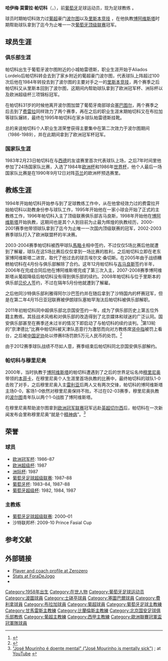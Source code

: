 {{noteTA
|G1=Football
|G2=uefa
|G3=葡超
|G4=沙特职业足球联赛
|1=zh-hans:帕切科;zh-hk:柏捷高;
|2=zh-hans:扎马莱克;zh-hk:薩馬雷克;zh-tw:扎馬雷克;
}}

{{Infobox Football biography 2
| playername = 哈伊梅·帕切科<br>Jaime Pacheco
| image = [[File:Jaime_Pacheco.jpg|250px]]
| fullname = Jaime Moreira Pacheco
| dateofbirth = {{birth date and age|1958|7|22}}
| cityofbirth = [[帕雷德斯|帕雷德斯]]
| countryofbirth = {{POR}}
| height = {{height|m=1.70}}
| position = [[中场|中场]]
| currentclub = 
| youthyears1 =
| youthclubs1 = 雷博尔多萨
| years1 = 1975–1979 | clubs1 = {{le|阿利亚多斯·洛尔德洛足球俱乐部|Aliados Lordelo F.C.|阿利亚多斯·洛尔德洛}}
| years2 = 1979–1984 | clubs2 = [[波尔图足球俱乐部|波尔图]]
| years3 = 1984–1986 | clubs3 = [[里斯本竞技|里斯本竞技]]
| years4 = 1986–1989 | clubs4 = [[波尔图足球俱乐部|波尔图]]
| years5 = 1989–1991 | clubs5 = [[維多利亞足球會|塞圖巴爾]]
| years6 = 1991–1993 | clubs6 = [[费雷拉足球俱乐部|费雷拉]]
| years7 = 1993–1994 | clubs7 = [[布拉加足球會|布拉加]]
| years8 = 1994–1995 | clubs8 = [[里奥艾维|里奥艾维]]
| years9 = 1995      | clubs9 = {{le|帕雷德斯联体育俱乐部|U.S.C. Paredes|帕雷德斯}}
| caps1 =
| caps2 = 87
| caps3 = 39
| caps4 = 54
| caps5 = 52
| caps6 = 52
| caps7 = 17
| caps8 = 9
| caps9 =
| goals1 =
| goals2 = 9
| goals3 = 2
| goals4 = 4
| goals5 = 2
| goals6 = 1
| goals7 = 1
| goals8 = 0
| goals9 =
| nationalyears1 = 1983–1990
| nationalteam1 = [[葡萄牙国家足球队|葡萄牙]]
| nationalcaps1 = 25
| nationalgoals1 = 0
| manageryears1 = 1993–1994 | managerclubs1 = [[费雷拉足球俱乐部|费雷拉]]（助理教练）
| manageryears2 = 1994–1995 | managerclubs2 = [[里奥艾维|里奥艾维]]（助理教练）
| manageryears3 = 1995–1996 | managerclubs3 = {{le|迪拉马什联足球俱乐部|C.F. União de Lamas|迪拉马什联}}
| manageryears4 = 1996–1998 | managerclubs4 = [[吉马良斯维多利亚|吉马良斯]]
| manageryears5 = 1998–2003 | managerclubs5 = [[博阿维斯塔足球俱乐部|博阿维斯塔]]
| manageryears6 = 2003      | managerclubs6 = [[皇家馬略卡體育會|馬略卡]]
| manageryears7 = 2003–2005 | managerclubs7 = [[博阿维斯塔足球俱乐部|博阿维斯塔]]
| manageryears8 = 2005–2006 | managerclubs8 = [[吉马良斯维多利亚|吉马良斯]]
| manageryears9 = 2006–2008 | managerclubs9 = [[博阿维斯塔足球俱乐部|博阿维斯塔]]
| manageryears10 = 2008–2009| managerclubs10 = [[贝伦人足球俱乐部|贝伦人]]
| manageryears11 = 2009–2010| managerclubs11 = [[利雅得艾沙比足球會|阿尔沙巴布]]
| manageryears12 = 2011–2012| managerclubs12 = [[北京国安|北京国安]]
| manageryears13 = 2014–2015| managerclubs13 = [[扎马莱克体育俱乐部|扎马莱克]]
| manageryears14 = 2015      | managerclubs14 = [[利雅得艾沙比足球會|阿尔沙巴布]]
| manageryears15 = 2016–2017| managerclubs15 = [[天津泰达|天津泰达]]
| pcupdate =
| ntupdate =
}}
'''哈伊梅·莫雷拉·帕切科'''（{{lang-pt|'''Jaime Moreira Pacheco'''}}，{{bd|1958年|7月22日|catidx=Pacheco, Jaime}}），前[[葡萄牙|葡萄牙]]足球运动员，现为足球教练 。

球员时期帕切科效力过[[葡超|葡超]]豪门[[波尔图足球俱乐部|波尔图]]以及[[里斯本竞技|里斯本竞技]] ，在他执教[[博阿维斯塔足球俱乐部|博阿维斯塔]]时期帮助球队拿到了迄今为止唯一一次[[葡超|葡萄牙顶级联赛]]冠军。

== 球员生涯 ==
=== 俱乐部生涯 ===
帕切科出生于葡萄牙波尔图附近的小城帕雷德斯，职业生涯开始于Aliados Lordelo后帕切科转会去到了家乡附近的葡超豪门波尔图，代表球队上阵超过100次后他在1984年转投去到了波尔图的主要对手之一的[[里斯本竞技|里斯本竞技]]，两个赛季之后帕切科又从里斯本回到了波尔图，这期间内帮助球队拿到了欧洲冠军杯、洲际杯以及欧洲超级杯三项锦标冠军。

在帕切科31岁的时候他离开波尔图加盟了葡萄牙南部球会[[塞圖巴爾足球會|塞巴图尔]]，两个赛季之后去到了[[费雷拉足球俱乐部|费雷拉]]同样效力了两个赛季，再在之后的职业生涯末期帕切科又在布拉加等球队辗转，最终在1995年帕切科在家乡球队帕雷德斯挂靴。

总的来说帕切科个人职业生涯荣誉获得主要集中在第二次效力于波尔图期间（1986-1989），并在此期间拿到了欧洲冠军杯冠军。

=== 国家队生涯 ===
1983年2月23日帕切科在与[[德国国家足球队|西德]]的友谊赛里首次代表球队上场，之后7年时间里他参加了24场国家队比赛，入选了1984年[[欧洲杯|欧洲杯]]和1986年[[世界杯|世界杯]]，他个人最后一场国家队比赛是在1990年9月12日对阵[[芬兰国家足球队|芬兰]]的欧洲杯预选赛里。

== 教练生涯 ==
1994年开始帕切科开始参与到了足球教练工作中，从在他曾经效力过的费雷拉开始帕切科以助教身份参与球队工作，1995年开始他在一家小球会开始了正式的主教练工作，1996年帕切科入主了顶级联赛俱乐部吉马良斯，1998年开始他在[[博阿维斯塔足球俱乐部|博阿维斯塔]]开始执教，这期间也是其个人到目前为止最为辉煌的执教经历，2000-2001赛季他带领球队拿到了迄今为止唯一一次国内顶级联赛的冠军，2002-2003赛季球队打入了欧洲联盟杯的半决赛。

2003-2004赛季帕切科被西甲球队[[皇家馬略卡體育會|馬略卡]]相中签约，不过仅仅5场比赛后他就遭到了解雇，球队在这5场比赛后仅仅拿到一场比赛的胜利，之后帕切科立即在老东家博阿维斯塔二进宫，取代了他过去的球员埃尔文·桑切斯。在2005年由于战绩糟糕帕切科在4月份与俱乐部解除了合约。这年12月帕切科与[[吉马良斯维多利亚|吉马良斯]]签约半年，2006年在完成合同后他在博阿维斯塔完成了第三次入主，2007-2008赛季博阿维斯塔从葡超降级后帕切科没有得到俱乐部的续约。2008年帕切科与位于里斯本的俱乐部[[贝伦人足球俱乐部|贝伦人]]签约，不过在隔年5月份他就遭到了解雇。

之后他同沙特俱乐部利雅得阿尔沙巴签约并在随后拿到了沙特国内的杯赛冠军，但是在第二年4月15日亚冠联赛被伊朗球队塞帕罕淘汰后帕切科被俱乐部解职。

2011年初帕切科同中超俱乐部北京国安签约一年，成为了俱乐部历史上第五位外籍主教练。其技战术风格和对俱乐部的改造得到了北京媒体和球迷的广泛认同。国安俱乐部甚至在赛季还未过半的情况下即启动了与帕切科的续约谈判。<ref name="帕切科真性情：请大家叫我小帕 愿和国安续约两年">{{cite web|url=http://sports.sina.com.cn/j/2011-06-16/16385621514.shtml|title=“帕切科真性情：请大家叫我小帕 愿和国安续约两年|accessdate=2011-06-28|work=北京晚报|archive-date=2019-08-10|archive-url=https://web.archive.org/web/20190810182219/http://sports.sina.com.cn/j/2011-06-16/16385621514.shtml|dead-url=no}}</ref>第13轮的“京津德比”比赛中帕切科被天津队恶意行为激怒而向对方教练席[[竖中指|竖中指]]被罚上看台，之后被[[中国足协|中国足协]]处以停赛8场罚款5万元人民币的处罚。<ref name="足协处罚帕切科停赛8场罚款4万 泰达教练停赛两场">{{cite web|url=http://sports.sina.com.cn/j/2011-06-28/20375636867.shtml|title=“足协处罚帕切科停赛8场罚款4万 泰达教练停赛两场|accessdate=2011-06-28|work=新浪体育|archive-date=2019-08-11|archive-url=https://web.archive.org/web/20190811060049/http://sports.sina.com.cn/j/2011-06-28/20375636867.shtml|dead-url=no}}</ref>

由于2012赛季球队战绩不尽如人意，赛季结束后帕切科同北京国安俱乐部解约。

=== 帕切科与穆里尼奥 ===

2000年，当时执教于[[博阿维斯塔足球俱乐部|博阿维斯塔]]的帕切科遭遇到了之后的世界足坛名帅[[若泽·穆里尼奥|穆里尼奥]]带领的[[本菲卡足球俱乐部|本菲卡]]，在穆里尼奥个人生涯里首场执教的比赛中，最终帕切科的球队1-0击败了对手，之后穆里尼奥入主[[利亞拿體育會|雷利亚]]后两人又有两次交锋，帕切科的博阿维斯塔主场0-0，客场1-0依然对穆里尼奥保持不败。不过在02-03赛季，穆里尼奥执教的[[波尔图足球俱乐部|波尔图]]青年队以两个1-0战胜了博阿维斯塔。

在穆里尼奥帮助波尔图拿到[[欧洲冠军联赛|欧洲冠军联赛]]冠军远赴[[英超|英超]][[切尔西足球俱乐部|切尔西]]后，帕切科在一次新闻发布会里称穆里尼奥“就是个[[精神病|精神病]]”。<ref>[http://www.youtube.com/watch?v=-VURD2J4_rs "José Mourinho é doente mental" ("José Mourinho is mentally sick")] {{Wayback|url=http://www.youtube.com/watch?v=-VURD2J4_rs |date=20170722180738 }}; at [[YouTube|YouTube]] {{pt icon}}</ref>

== 荣誉 ==

=== 球员 ===

* [[欧洲冠军杯|欧洲冠军杯]]: 1986–87
* [[欧洲超级杯|欧洲超级杯]]: 1987
* [[洲际杯足球赛|洲际杯]]: 1987
* [[葡萄牙足球超级联赛|葡萄牙足球超级联赛]]: 1987–88
* [[葡萄牙杯|葡萄牙杯]]: 1983–84, 1987–88
* [[葡萄牙超级杯|葡萄牙超级杯]]: 1982, 1984, 1987

=== 主教练 ===

* [[葡萄牙足球超级联赛|葡萄牙足球超级联赛]]: 2000–01
* 沙特联邦杯: 2009-10 Prince Fasial Cup

== 参考文献 ==
{{Reflist}}

== 外部链接 ==

* [https://web.archive.org/web/20110511024955/http://www.zerozerofootball.com/player/jaime_pacheco/current/profile/0/default/7218 Player and coach profile at Zerozero]
* [http://www.foradejogo.net/player.php?player=195807220001 Stats at ForaDeJogo]{{Wayback|url=http://www.foradejogo.net/player.php?player=195807220001 |date=20200722084040 }} {{pt icon}}
* {{nfteams|17618}}

{{2011年中超分类名单北京}}
{{2012年中超分类名单北京}}
{{2016年中超分类名单天津}}
{{2017年中超分类名单天津泰达}}

{{DEFAULTSORT:Pacheco, Jaime}}
[[Category:1958年出生|Category:1958年出生]]
[[Category:在世人物|Category:在世人物]]
[[Category:葡萄牙足球运动员|Category:葡萄牙足球运动员]]
[[Category:波圖球員|Category:波圖球員]]
[[Category:士砵亭球員|Category:士砵亭球員]]
[[Category:塞圖巴爾球員|Category:塞圖巴爾球員]]
[[Category:費利拿球員|Category:費利拿球員]]
[[Category:布拉加球員|Category:布拉加球員]]
[[Category:葡超球員|Category:葡超球員]]
[[Category:葡萄牙足球主教練|Category:葡萄牙足球主教練]]
[[Category:甘馬雷斯主教練|Category:甘馬雷斯主教練]]
[[Category:比蘭倫斯主教練|Category:比蘭倫斯主教練]]
[[Category:北京国安足球俱乐部教练|Category:北京国安足球俱乐部教练]]
[[Category:葡超主教練|Category:葡超主教練]]
[[Category:西甲主教練|Category:西甲主教練]]
[[Category:歐洲聯賽冠軍盃冠軍隊球員|Category:歐洲聯賽冠軍盃冠軍隊球員]]